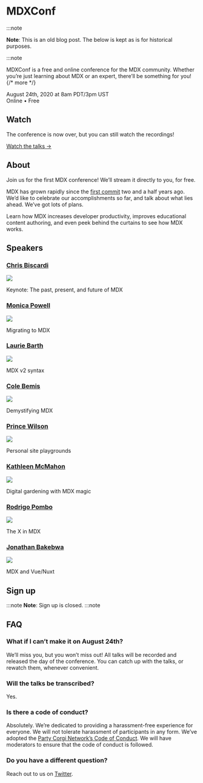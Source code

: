 # MDXConf

:::note

**Note**: This is an old blog post. The below is kept as is for historical
purposes.

:::note

MDXConf is a free and online conference for the MDX community. Whether you’re just
learning about MDX or an expert, there’ll be something for you! {/* more */}

August 24th, 2020 at 8am PDT/3pm UST <br /> Online • Free

## Watch

The conference is now over, but you can still watch the recordings!

[Watch the talks →](https://egghead.io/playlists/mdx-conf-3fc2)

## About

Join us for the first MDX conference!
We’ll stream it directly to you, for free.

MDX has grown rapidly since the [first commit][] two and a half years ago.
We’d like to celebrate our accomplishments so far, and talk about what lies
ahead.
We’ve got lots of plans.

Learn how MDX increases developer productivity, improves educational
content authoring, and even peek behind the curtains to see how MDX works.

## Speakers

### [Chris Biscardi](https://twitter.com/chrisbiscardi)

[![](https://github.com/ChristopherBiscardi.png?size=200)](https://twitter.com/chrisbiscardi)

Keynote: The past, present, and future of MDX

### [Monica Powell](https://twitter.com/waterproofheart)

[![](https://github.com/M0nica.png?size=200)](https://twitter.com/waterproofheart)

Migrating to MDX

### [Laurie Barth](https://twitter.com/laurieontech)

[![](https://github.com/laurieontech.png?size=200)](https://twitter.com/laurieontech)

MDX v2 syntax

### [Cole Bemis](https://twitter.com/colebemis)

[![](https://github.com/colebemis.png?size=200)](https://twitter.com/colebemis)

Demystifying MDX

### [Prince Wilson](https://twitter.com/maxcell)

[![](https://github.com/maxcell.png?size=200)](https://twitter.com/maxcell)

Personal site playgrounds

### [Kathleen McMahon](https://twitter.com/resource11)

[![](https://github.com/resource11.png?size=200)](https://twitter.com/resource11)

Digital gardening with MDX magic

### [Rodrigo Pombo](https://twitter.com/pomber)

[![](https://github.com/pomber.png?size=200)](https://twitter.com/pomber)

The X in MDX

### [Jonathan Bakebwa](https://twitter.com/codebender828)

[![](https://github.com/codebender828.png?size=200)](https://twitter.com/codebender828)

MDX and Vue/Nuxt

## Sign up

:::note
**Note**: Sign up is closed.
:::note

## FAQ

### What if I can’t make it on August 24th?

We’ll miss you, but you won’t miss out!
All talks will be recorded and released the day of the conference.
You can catch up with the talks, or rewatch them, whenever convenient.

### Will the talks be transcribed?

Yes.

### Is there a code of conduct?

Absolutely.
We’re dedicated to providing a harassment-free experience for everyone.
We will not tolerate harassment of participants in any form.
We’ve adopted the [Party Corgi Network’s Code of Conduct][coc].
We will have moderators to ensure that the code of conduct is followed.

### Do you have a different question?

Reach out to us on [Twitter][].

[first commit]: https://github.com/mdx-js/mdx/commit/dee47dc20b08d534132e3b966cdccf3b88c7bca5
[twitter]: https://twitter.com/mdx_js
[coc]: https://github.com/partycorgi/partycorgi/blob/corgi/CODE_OF_CONDUCT.md
